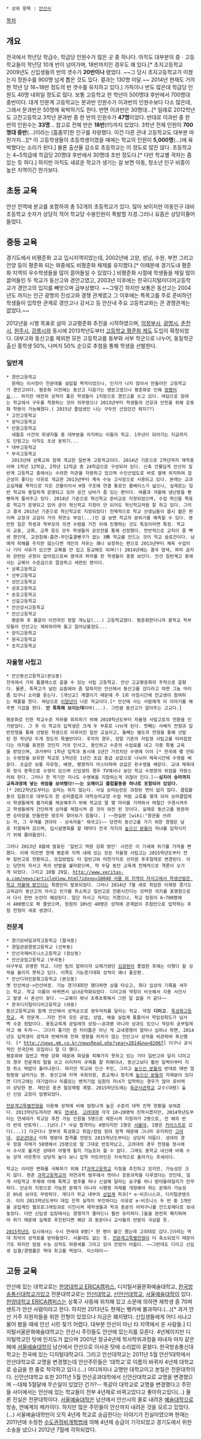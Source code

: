  * 상위 항목 : [[안산시]]

[[목차]]
== 개요 ==
전국에서 학년당 학급수, 학급당 인원수가 많은 곳 중 하나다. 아직도 대부분의 중ㆍ고등학교들이 학년당 10개 반이 넘어가며, 18반까지인 경우도 꽤 있다.[* 초지고등학교 2009년도 신입생들의 반의 갯수가 '''20반이나''' 됐었다. ~~그 당시 초지고등학교가 미쳤는지 정원수를 900명 넘게 뽑은 것도 있다. 결과는 130명 미달.~~ 2014년 현재도 거의 한 학년 당 16~18반 정도의 반 갯수를 유지하고 있다.] 가뜩이나 반도 많은데 학급당 인원도 40명 내외일 정도로 많다. 보통 고등학교 한 학년이 500명대 후반에서 700명대 중반이다. 대개 인문계 고등학교는 문과반 인원수가 이과반의 인원수보다 다소 많은데, 그래서 문과반은 50명에 육박하기도 한다. 반면 이과반은 30명대...[* 일례로 2012학년도 고잔고등학교 3학년 문과반 중 한 반의 인원수가 '''47명'''이었다. 반대로 이과반 중 한 반의 인원수는 '''33명'''... 참고로 전체 반은 '''18반'''(!!!)까지 있었다. 3학년 전체 인원이 '''700명대 중반'''(...)이라는 [흠좀무]한 인구를 자랑했다. 이건 다른 관내 고등학교도 대부분 마찬가지...][* 이 고등학생들이 초등학생이였을 때에는 학교의 인원이 '''5,000명'''(...)에 육박했다는 소리가 된다.] 물론 출산율 감소로 초등학교는 이 정도로 많진 않다. 초등학교는 4~5학급에 학급당 20명대 후반에서 30명대 초반 정도다.[* 다만 학교별 격차는 좀 있는 듯 하다.] 하지만 아직도 새로운 학교가 생기는 걸 보면 아동, 청소년 인구 비중이 높은 지역이긴 한가보다.

== 초등 교육 ==
안산 전역에 분교를 포함하여 총 52개의 초등학교가 있다. 많아 보이지만 아동인구 대비 초등학교 숫자가 상당히 적어 학교당 수용인원이 폭발할 지경.그러나 요즘은 상당히줄어들었다.

== 중등 교육 ==
경기도에서 비평준화 고교 입시지역이었는데, 2002년에 고양, 성남, 수원, 부천 그리고 안양 등이 평준화 되는 와중에도 비평준화 체제를 유지했다.[* 이때문에 경기도내 평준화 지역의 우수학생들을 많이 끌어들일 수 있었다.] 비평준화 시절에 학생들을 제일 많이 끌어들인 두 학교가 동산고와 경안고였고,  2003년 이후에는 한국디지털미디어고등학교가 경안고의 입지를 빼앗으며 급부상했다. ~~그렇긴 하지만 보통은 동산고는 2004년도 까지는 인근 광명의 진성고와 경쟁 관계였고 그 이후에는 특목고를 주로 준비하던 학생들이 입학한 관계로 경안고나 강서고 등 안산내 주요 고등학교와는 큰 경쟁관계는 없었다.~~

2012년을 시행 목표로 삼아 고교평준화 추진을 시작하였으며, [[의정부시]], [[광명시]], [[춘천시]], [[원주시]], [[강릉시]]와 동시에 2013학년도부터 [[고등학교 평준화 제도]] 도입이 확정되었다. 대부고와 동산고를 제외한 모든 고등학교를 동부와 서부 학군으로 나누어, 동일학군 출신 중학생 50%, 나머지 50% 순으로 추첨을 통해 학생을 선발한다.

=== 일반계 ===
 * 경안고등학교
   원래는 이사장이 전문대를 설립할 목적이었으나, 인가가 나지 않아서 만들어진 고등학교가 경안고이다. 평준화 이전에는 동산고 다음가는 명문고였으나 평준화로 인해 [[망했어요]]... 하지만 여전히 성적이 좋은 학생들이 1지망으로 경안고를 쓰고 있다. 여담으로 원래는 학교에서 구두를 착용하는 것이 의무였으나 2013년부터 학생들의 건강과 안전을 위해 운동화 착용이 가능해졌다.( 2015년 졸업생인 나는 구두만 신었던건 뭐지??)
 * 고잔고등학교
 * 광덕고등학교
 * 단원고등학교
   세월호 사건의 희생자들 중 대부분을 차지하는 이들의 학교. 1주년이 되어가는 지금까지도 단원고는 아직도 초상 분위기...
 * 대부고등학교
 * 부곡고등학교
   2013년에 상록고와 함께 개교한 일반계 고등학교이다. 2014년 기준으로 2학년까지 재학중이며 1학년 12학급, 2학년 12학급 총 24학급으로 구성되어 있다. 신축 건물답게 안산의 일반계 고등학교 중에서는 수려한 미관을 자랑하고 있으며 수인산업도로 바로 옆에 위치하여 접근성이 좋다는 이유로 개교한 2013년부터 계속 수능 고사장으로 사용되고 있다. 본래는 교과교실제를 목적으로 지은 건물이어서 H형 구조에 연결 통로인 홈베이스가 넓으나, 실제로는 일반 학교와 동일하게 운영되고 있어 공간 낭비가 좀 있는 편이다. 여름과 겨울에 냉난방을 빵빵하게 틀어주고 있다. 2014년 기준으로 혁신학교 준비교로 지정되었으며, 수업 혁신을 목표로 학교가 운영되고 있어 굳이 혁신학교 지정이 안 되어도 혁신학교처럼 잘 하고 있다. 그리고 결국 2015년 기준으로 혁신학교로 지정되었다! 전체적으로 학교 선생님들이 몹시 젊은 편이며 교장과 교감이 거의 최연소 부임(...)인 걸 보면 학교의 분위기를 예측할 수 있다. 웬만한 일은 학생과 학부모의 의견 수렴을 거친 뒤에 진행하는 것도 특징이라면 특징. 학교의 교표, 교화, 교목 등도 모두 학생들의 공모전을 통해 선정했다. 전반적으로 교칙이 좀 빡센 편인데, 교권침해-흡연-무단출결빵구가 없는 3無 학교를 만드는 것이 학교 슬로건이다. 남에게 피해를 주지만 않는다면 개인의 자유는 꽤나 보장하는 편으로 2013년부터 체육 수업이나 기타 사유가 있으면 교복을 안 입고 등교해도 되며(!) 2014년에는 결국 염색, 파마 금지와 관련된 규정이 없어짐으로써 염색과 파마를 한 학생들이 종종 보인다. 안산 일반계고 중에서는 교복이 수준급으로 깔끔하고 세련된 편이다.
 * 상록고등학교
 * 선부고등학교
 * 성안고등학교
 * 성포고등학교
 * 송호고등학교
 * 신길고등학교
 * 안산강서고등학교
 * 안산고등학교
   평준화 후 물갈이 이전까진 정말 개노답(...) 고등학교였다. 평준화한다니까 중학교 학부모들이 안산고는 제외하라며 들고 일어났을정도... 
 * 양지고등학교
 * 원곡고등학교
 * 초지고등학교

=== 자율형 사립고 ===
 * 안산동산고등학교(본오동)
 전국에서 가히 톱클래스로 꼽을 수 있는 사립 고등학교. 안산 고교평준화의 주적으로 꼽혔다. 물론, 특목고가 널린 요즘에야 좀 덜하지만 안산에서 동산고를 갔다라고 하면 그놈 머리좀 있구나 소리를 듣는다. [개신교] 계열이기 때문에 주 1회 아침시간에 전교생이 참여하는 채플을 한다. 여담으로 [[이말년]]이 나온 학교이다.[* 안산에 사는 사람에게 이 이야기를 해주면 기겁을 한다. '''안 똑똑해 보이는데'''라며(...). 그만큼 동산고가 알아주는 고교다.]

 평준화로 인한 학교수준 저하를 회피하기 위해 2010학년도부터 자율형 사립고로의 전환을 인가받았다. 그 후 이 학교의 입학생은 크게 두 부류로 나뉘게 된다. 첫째는 사배자 전형과 일반전형을 통해 선발된 학생으로 이루어진 일반 교실이고, 둘째는 별도의 전형을 통해 선발된 한 학년당 두개 정도의 특별반이다. 후자의 경우, 정말 기존의 자립형 사립고를 따라잡겠다는 의지를 표현한 것인지 거의 민사고, 용인외고 수준의 수업료를 내고 각종 특별 교육을 받았으며, 과거부터 1학년 입학과 동시에 1년간 가르치던 수영에 이어 [* 전국에 몇 안되는 수영장을 보유한 학교로 1학년은 1년간 초급 중급 상급으로 나뉘어 체육시간에 수영을 배운다. 초급은 보통 자유형, 배영, 평영까지 마스터하며 상급은 핀수영을 배운다. 교내 체육대회 정식 종목으로 수영이 있으며 신입생의 경우 TV에서나 보던 학교 수영장의 위엄을 자랑스러워 한다. 그러나 한 학기만 지나도 수영복을 지참하는게 귀찮아 진다.]~~'''심지어 승마까지 교육과정에 넣는 위엄을 보여줬다!~~는 오해이고 클럽활동중 하나로 포함되어 있었다.'''[* 2012학년도부터는 승마는 하지 않는다. 사실 승마논란은 과장된 면이 없지 않다. 클럽활동의 일환으로 대부도의 한 승마클럽과 대학승마교양 수업 처럼 교류를 맺게 되어 승마클럽에서 학생들에게 볼거리를 제공해주기 위해 학교로 말 몇 마리를 가져와서 며칠간 구경시켜주고 학생들에게 간단하게 승마를 체험시켜 준 것이 와전 된 것이다. 실제로 동산고를 방문하면 승마장을 만들만한 땅조차 찾아보기 힘들다. ] ~~현실판 [wiki:"왕관을 쓰려는 자, 그 무게를 견뎌라 - 상속자들" 제국고]~~ 당연히 동산고를 가기 위한 경쟁은 날로 치열해져 갔으며, 입시설명회를 할 때마다 전국 각지의 [[높으신 분들]]이 자녀를 입학시키기 위해 몰려들었다.

 그러나 2013년 8월에 발표된 '일반고 역량 강화 방안' 시안은 이 기세에 위기를 가져올 뻔했다. 이에 따르면 현재 평준화 지역 내에 있는 모든 자율형 사립고는 2015학년도부터 전부 일반고로 전환하고, 모집방법도 타 일반고와 마찬가지로 선지원 후추첨제로 변경된다. 이는 당연히 자사고 측의 반발을 불러왔으며, 약 두달 동안 교육계 전체적으로 격론이 오가게 되었다. 그리고 10월 29일, [[http://www.veritas-a.com/news/articleView.html?idxno=18040 서울 외 지역의 자사고에서 학생선발은 학교 자율에 맡긴다]]는 최종안이 발표되었다. 그러나 2014년 7월 새로 취임한 이재정 경기도교육감이 동산고의 자사고 인가를 취소하고 일반고로 전환시킨다는 강력한 의지를 표명함으로서 다시 한번 논란이 예상된다. 일단 자사고 자리는 지켰으나, 학교 정원이 6~700명에서 400명으로 확 줄었으며, 정원의 10%인 40명은 성적에 관계없이 추첨만으로 입학하는 추첨 전형이 새로 생겼다. 

=== 전문계 ===
 * 경기모바일과학고등학교 (팔곡동)
 * 경일관광경영고등학교 (선부동)
 * 안산국제비즈니스고등학교 (장상동)
 * 안산공업고등학교 (부곡동)
 야구부로 유명한 학교. 다만 팀의 알파이자 오메가였던 [[김광현]]이 졸업한 후에는 이렇다 할 성적을 올리지 못하고 있다. 이쪽도 기능경기대회 성적이 꽤나 좋은편.
 * 안산디자인문화고등학교 (본오동)
 옛 안산여상->안산여정. 기능 경기대회만 했다하면 상을 타오고, 최다 입상의 기록을 세우는 학교. 학교 이름이 바뀌면서 남녀공학화되었다. 디미고와 약칭이 비슷해서 각종 사건사고 발생 시 혼선이 잦다. ~~교복이 워낙 초록초록해서 그런 일 없을 거 같다~~
 * 한국디지털미디어고등학교 (와동)
 동산고등학교와 함께 안산에서 성적순으로 쌍두마차를 달리는 학교. 약칭 '''디미고'''. [[특성화고등학교]], 즉 전문계...지만 전국 모든 공업, 상업, 예술 실업계 통틀어서 학업성취도가 넘사벽 수준 원탑이다. 중등교육계 공밀레의 상징~~공과뿐 아니라 상과도 있으니 적당히 공부밀레라고 해 두자~~. 그다지 좋기만 한 타이틀은 아닌 게 교내경쟁이 얼마나 심하냐 하면, 2014년도 입학생이 성적과 반배치에 전혀 영향을 미치지 않는 진단고사 성적을 비관하여 투신했다. [* http://news.mk.co.kr/newsRead.php?year=2014&no=82067] 더구나 공식적인 전국단위 모집이니 말 다 했다.
 평준화와 일반고 역량 강화 때문에 화살을 피해가지 못하고 있는 기타 일반고와 달리 디미고의 경우 전문계의 탈을 쓰고 이리저리 규제를 잘 피해다녀, 동산고보다 훨씬 일찍이부터 지정 취소 떡밥이 흘러나온다. 하지만 학교와 인근 주민, 그리고 [[높으신 분]]들의 반대로 매번 얼렁뚱땅 넘어가는 편. 동산고에 지역 국회의원, 종교계나 정치계 [[높으신 분]]들의 자제분이 있다면 디미고에는 대기업이나 이름있는 벤처기업 임원의 자녀가 입학하는 경우가 많아 로비력이 상당한 편. 재단은 중견 철강재벌 계열. 2015학년도에는 [[육군사관학교]] 교수(대령) 출신 신임 교장이 임명되었다.

 [[전문계고특별전형]]을 이용해 성적에 비해 엄청나게 높은 수준의 대학 진학 현황을 보여준다. 2013학년도까지만 해도 [[연세대]], [[고려대]]에 각각 10~20명씩 진학시켰지만, 2014학년도부터는 연세대가 학교당 추천 가능 인원을 5명으로 제한시켜 지원자가 2명으로, 전 해의 반의 반의 반토막(...)났다.[* 사실 합격자는 4명이지만 1명은 [[서울대]], 1명은 [[카이스트]]로 갔다(...)] 더군다나 정부의 특성화고 취업/창업 장려 정책 때문에 그나마 유지하던 [[고려대]], [[성균관대]]나 이하 명문대 합격률 전망도 2015학년도부터는 상당히 어둡다. 성대의 경우 정원 자체가 50명에서 25명으로 말 그대로 반토막났고, 고려대의 경우 전형을 정시에서 수시로 옮겨온 상태라 어떻게 될지 가늠조차 할 수 없다. 그래도 중학교 내신에 비해 수능 성적 아웃풋이 상당히 높다 보니 입학 커트라인은 지속적으로 올라가는 추세이다. 

 학교는 이러한 변화를 극복하기 위해 IT[[과학고등학교]] 지정을 추진하고 있지만, 가능성은 크지 않다. 현존 [[과학고등학교]]의 자연과학 범주에서 벗어나 응용과학을 다루겠다는 것인데, 일개 사립학교 주제에 아예 특목고 범주를 하나 신설해 달라는 요구를 하니 받아들여질리가 만무하다. 단순히 지정으로 가능한 문제가 아니라 시행령 자체를 개정해야 하는 문제라 가능성은 0%로 보아도 무방하다. 게다가 학교 내부의 [[상업계]] 학과[* e-비즈니스과, 디지털콘텐츠과. 이미 2013학년도부터 대입 진학 실적이 부진하다는 이유로 e-비즈니스 두 반 중 1개반을 공업계인 웹프로그래밍과로 이전시켜 재학생들과 학과 동문의 어처구니를 안드로메다로 보내놓았다. 다만 신입생 입장에서는 경쟁자가 줄어드니 훨씬 유리하다.]들을 완전히 폐지하여야 하기 때문에 실제로 추진된다면 해당 과 동문이나 교사들의 반발이 극심할 듯.

 [[2015]]학년도 입시에서는 수시 연세대 0명[* 한 명이 붙긴 했는데 고려대로 갔다.]이라는 역대 최악의 성적표를 받아들었다. 서울대도 없는 듯. [[전문계고특별전형]]이 더 축소되었기 때문이기도 하지만 점점 수능 성적도 하향세를 그리고 있어 전망이 어둡다. ~~그런데도 디미고 신입생 입결/경쟁률은 역대 최고를 찍었다. 미스테리~~



== 고등 교육 ==
안산에 있는 대학교로는 [[한양대학교 ERICA캠퍼스]], 디지털서울문화예술대학교, [[한국방송통신대학교]]가있고 전문대학교로는 [[안산대학교]], [[신안산대학교]], [[서울예술대학]]이 있다. [[한양대학교 ERICA캠퍼스]]는 상록구 사동에 위치해 있고 소문에 의하면 재학생 중 70퍼센트가 안산 사람이라고 한다. 하지만 2013년도 현재는 뻥카에 불과하다.(...)[* 과거 안산 거주 지원자들을 위한 전형이 있었으나 지금은 폐지됐다. 신입생들에게 어디 사냐고 물어 봤을 때에 안산 시민 찾기 어렵다. 대부분 안산이 아닌 타 지역에서 온 사람들.] 디지털서울문화예술대학교는 안산시 주민들도 안산에 있는지를 모른다. 4년제이지만 디지털학교인 탓에 인지도가 없으며 2001년 정규4년제 학사학위과정을 따내자 마자 같은 해에 [[서울예술대학]]이 남산에서 안산으로 이사온 탓에 소리없이 묻혔다. 한국방송통신대학교는 전국에 있는 디지털대학교다. 그리고 안산대학교는 2011년 5월 안산1대학에서 안산대학교로 교명을 변경했는데 안산주민들은 '대학교'로 이름이 바뀌자 4년제 대학교로 승급을 한 줄로 착각하고 있다.(...) 어디까지나 교명만 대학교이고 본질은 전문대학이다. 신안산대학교 또한 2011년 5월 안산공과대학에서 신안산대학교로 교명을 변경했으며 --대체 5월달에 무슨일이 있었던 건가?-- 똑같이 대학교로 교명을 변경했다고 주민들 사이에서는 안산에 있는 학교들이 전부 4년제로 바뀌고있다고 좋아하고있다(...) 물론 진실은 전문대학이다. [[서울예술대학]]은 남산에서 안산시의 콜로 내려온 [[예술대학]]으로 방송, 연예계의 메카이다. 하지만 많은 주민들이 안산까지 내려온 것을 모르고 있었다.(...) 서울예술대학만이 오직 4년제 학교로 승급한다는 이야기가 진실이였으며 현재는 2011년에 수정한 [[수도권(대한민국)|수도권]]정비개혁법에 의해 4년제 승급이 기각되었고 경기도에서 위헌소송을 냈으나 2012년 7월에 각하되었다.
